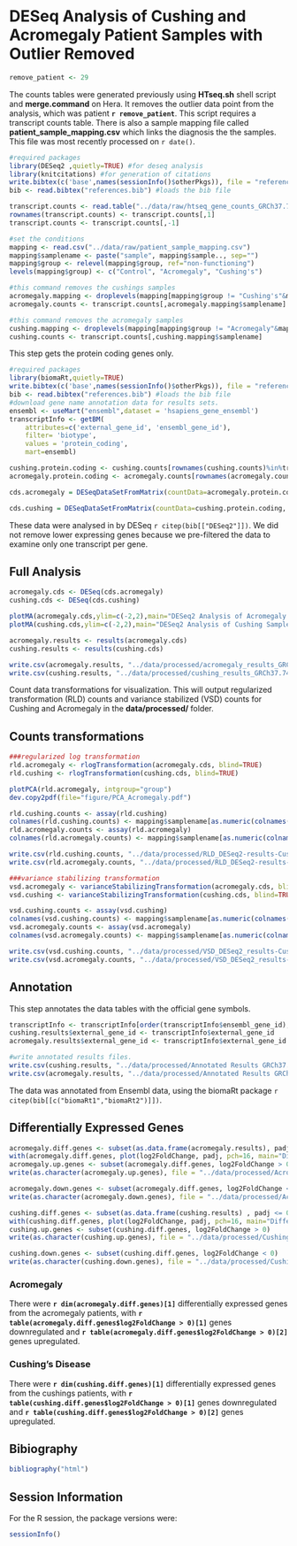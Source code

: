 DESeq Analysis of Cushing and Acromegaly Patient Samples with Outlier Removed
===============================================================================

```r
remove_patient <- 29
```

The counts tables were generated previously using  **HTseq.sh** shell script and **merge.command** on Hera.  It removes the outlier data point from the analysis, which was patient **`r remove_patient`**.
This script requires a transcript counts table.  There is also a sample mapping file called **patient_sample_mapping.csv** which links the diagnosis the the samples.  This file was most recently processed on ```r date()```.

```r
#required packages
library(DESeq2 ,quietly=TRUE) #for deseq analysis
library(knitcitations) #for generation of citations
write.bibtex(c('base',names(sessionInfo()$otherPkgs)), file = "references.bib", append=T, create_key=F) #writes references to bibtex file
bib <- read.bibtex("references.bib") #loads the bib file

transcript.counts <- read.table("../data/raw/htseq_gene_counts_GRCh37.74.txt", header=TRUE)
rownames(transcript.counts) <- transcript.counts[,1]
transcript.counts <- transcript.counts[,-1]

#set the conditions
mapping <- read.csv("../data/raw/patient_sample_mapping.csv")
mapping$samplename <- paste("sample", mapping$sample.., sep="")
mapping$group <- relevel(mapping$group, ref="non-functioning")
levels(mapping$group) <- c("Control", "Acromegaly", "Cushing's")

#this command removes the cushings samples
acromegaly.mapping <- droplevels(mapping[mapping$group != "Cushing's"&mapping$patient!=remove_patient,])
acromegaly.counts <- transcript.counts[,acromegaly.mapping$samplename]

#this command removes the acromegaly samples
cushing.mapping <- droplevels(mapping[mapping$group != "Acromegaly"&mapping$samplename %in% colnames(transcript.counts),])
cushing.counts <- transcript.counts[,cushing.mapping$samplename]
```

This step gets the protein coding genes only.

```r
#required packages
library(biomaRt,quietly=TRUE)
write.bibtex(c('base',names(sessionInfo()$otherPkgs)), file = "references.bib", append=T, create_key=F) #writes references to bibtex file
bib <- read.bibtex("references.bib") #loads the bib file
#download gene name annotation data for results sets.
ensembl <- useMart("ensembl",dataset = 'hsapiens_gene_ensembl')
transcriptInfo <- getBM(
    attributes=c('external_gene_id', 'ensembl_gene_id'), 
    filter= 'biotype',
    values = 'protein_coding',
    mart=ensembl)

cushing.protein.coding <- cushing.counts[rownames(cushing.counts)%in%transcriptInfo$ensembl_gene_id,]
acromegaly.protein.coding <- acromegaly.counts[rownames(acromegaly.counts)%in%transcriptInfo$ensembl_gene_id,]

```

```r
cds.acromegaly = DESeqDataSetFromMatrix(countData=acromegaly.protein.coding, colData=acromegaly.mapping, design=~group)

cds.cushing = DESeqDataSetFromMatrix(countData=cushing.protein.coding, colData=cushing.mapping, design=~group)
```

These data were analysed in  by DESeq `r citep(bib[["DESeq2"]])`. We did not remove lower expressing genes because we pre-filtered the data to examine only one transcript per gene.  

Full Analysis
--------------

```r
acromegaly.cds <- DESeq(cds.acromegaly)
cushing.cds <- DESeq(cds.cushing)

plotMA(acromegaly.cds,ylim=c(-2,2),main="DESeq2 Analysis of Acromegaly Samples")
plotMA(cushing.cds,ylim=c(-2,2),main="DESeq2 Analysis of Cushing Samples")

acromegaly.results <- results(acromegaly.cds)
cushing.results <- results(cushing.cds)

write.csv(acromegaly.results, "../data/processed/acromegaly_results_GRCh37.74.csv")
write.csv(cushing.results, "../data/processed/cushing_results_GRCh37.74.csv")
```

Count data transformations for visualization. This will output regularized transformation (RLD) counts and variance stabilized (VSD) counts for Cushing and Acromegaly in the **data/processed/** folder.

Counts transformations
-------------------
```r
###regularized log transformation
rld.acromegaly <- rlogTransformation(acromegaly.cds, blind=TRUE)
rld.cushing <- rlogTransformation(cushing.cds, blind=TRUE)

plotPCA(rld.acromegaly, intgroup="group")
dev.copy2pdf(file="figure/PCA_Acromegaly.pdf")

rld.cushing.counts <- assay(rld.cushing)
colnames(rld.cushing.counts) <- mapping$samplename[as.numeric(colnames(rld.cushing.counts))]
rld.acromegaly.counts <- assay(rld.acromegaly)
colnames(rld.acromegaly.counts) <- mapping$samplename[as.numeric(colnames(rld.acromegaly.counts))]

write.csv(rld.cushing.counts, "../data/processed/RLD_DESeq2-results-Cushing.csv")
write.csv(rld.acromegaly.counts, "../data/processed/RLD_DESeq2-results-Acromegaly.csv")

###variance stabilizing transformation
vsd.acromegaly <- varianceStabilizingTransformation(acromegaly.cds, blind=TRUE)
vsd.cushing <- varianceStabilizingTransformation(cushing.cds, blind=TRUE)

vsd.cushing.counts <- assay(vsd.cushing)
colnames(vsd.cushing.counts) <- mapping$samplename[as.numeric(colnames(vsd.cushing.counts))]
vsd.acromegaly.counts <- assay(vsd.acromegaly)
colnames(vsd.acromegaly.counts) <- mapping$samplename[as.numeric(colnames(vsd.acromegaly.counts))]

write.csv(vsd.cushing.counts, "../data/processed/VSD_DESeq2_results-Cushing.csv")
write.csv(vsd.acromegaly.counts, "../data/processed/VSD_DESeq2_results-Acromegaly.csv")

```

Annotation
-------------

This step annotates the data tables with the official gene symbols.

```r
transcriptInfo <- transcriptInfo[order(transcriptInfo$ensembl_gene_id),]
cushing.results$external_gene_id <- transcriptInfo$external_gene_id
acromegaly.results$external_gene_id <- transcriptInfo$external_gene_id

#write annotated results files.
write.csv(cushing.results, "../data/processed/Annotated Results GRCh37.74 - Cushing.csv")
write.csv(acromegaly.results, "../data/processed/Annotated Results GRCh37.74 - Acromegaly.csv")
```

The data was annotated from Ensembl data, using the biomaRt package `r citep(bib[[c("biomaRt1","biomaRt2")]])`.

Differentially Expressed Genes
--------------------------------
```r
acromegaly.diff.genes <- subset(as.data.frame(acromegaly.results), padj <= 0.05) 
with(acromegaly.diff.genes, plot(log2FoldChange, padj, pch=16, main="Differentially Expressed Genes in Acromegaly Patients Using htseq counts"))
acromegaly.up.genes <- subset(acromegaly.diff.genes, log2FoldChange > 0)
write(as.character(acromegaly.up.genes), file = "../data/processed/Acromegaly Upregulated Genes GRCh37.74.txt")

acromegaly.down.genes <- subset(acromegaly.diff.genes, log2FoldChange < 0)
write(as.character(acromegaly.down.genes), file = "../data/processed/Acromegaly Downregulated Genes GRCh37.74.txt")

cushing.diff.genes <- subset(as.data.frame(cushing.results) , padj <= 0.05) 
with(cushing.diff.genes, plot(log2FoldChange, padj, pch=16, main="Differentially Expressed Genes in Cushing's Patients using htseq counts"))
cushing.up.genes <- subset(cushing.diff.genes, log2FoldChange > 0)
write(as.character(cushing.up.genes), file = "../data/processed/Cushing Upregulated genes GRCh37.74.txt")

cushing.down.genes <- subset(cushing.diff.genes, log2FoldChange < 0)
write(as.character(cushing.down.genes), file = "../data/processed/Cushing Downregulated Genes GRCh37.74.txt")
```

### Acromegaly

There were **`r dim(acromegaly.diff.genes)[1]`** differentially expressed genes from the acromegaly patients, with **`r table(acromegaly.diff.genes$log2FoldChange > 0)[1]`** genes downregulated and **`r table(acromegaly.diff.genes$log2FoldChange > 0)[2]`** genes upregulated.

### Cushing's Disease

There were **`r dim(cushing.diff.genes)[1]`** differentially expressed genes from the cushings patients, with **`r table(cushing.diff.genes$log2FoldChange > 0)[1]`** genes downregulated and **`r table(cushing.diff.genes$log2FoldChange > 0)[2]`** genes upregulated.


Bibiography
------------
```r
bibliography("html") 
```

Session Information
-------------------

For the R session, the package versions were:
```r
sessionInfo()
```
